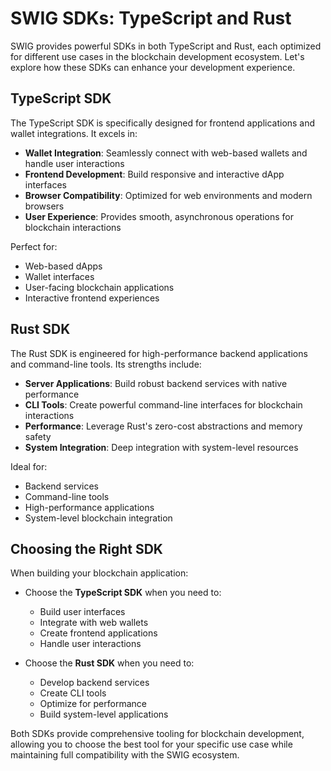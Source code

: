 # SWIG SDKs: TypeScript and Rust

SWIG provides powerful SDKs in both TypeScript and Rust, each optimized for different use cases in the blockchain development ecosystem. Let's explore how these SDKs can enhance your development experience.

## TypeScript SDK

The TypeScript SDK is specifically designed for frontend applications and wallet integrations. It excels in:

- **Wallet Integration**: Seamlessly connect with web-based wallets and handle user interactions
- **Frontend Development**: Build responsive and interactive dApp interfaces
- **Browser Compatibility**: Optimized for web environments and modern browsers
- **User Experience**: Provides smooth, asynchronous operations for blockchain interactions

Perfect for:
- Web-based dApps
- Wallet interfaces
- User-facing blockchain applications
- Interactive frontend experiences

## Rust SDK

The Rust SDK is engineered for high-performance backend applications and command-line tools. Its strengths include:

- **Server Applications**: Build robust backend services with native performance
- **CLI Tools**: Create powerful command-line interfaces for blockchain interactions
- **Performance**: Leverage Rust's zero-cost abstractions and memory safety
- **System Integration**: Deep integration with system-level resources

Ideal for:
- Backend services
- Command-line tools
- High-performance applications
- System-level blockchain integration

## Choosing the Right SDK

When building your blockchain application:

- Choose the **TypeScript SDK** when you need to:
  - Build user interfaces
  - Integrate with web wallets
  - Create frontend applications
  - Handle user interactions

- Choose the **Rust SDK** when you need to:
  - Develop backend services
  - Create CLI tools
  - Optimize for performance
  - Build system-level applications

Both SDKs provide comprehensive tooling for blockchain development, allowing you to choose the best tool for your specific use case while maintaining full compatibility with the SWIG ecosystem.
